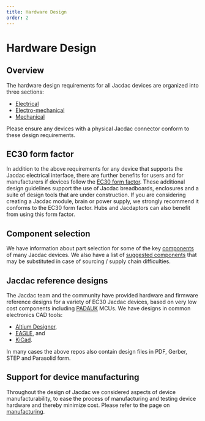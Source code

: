 ```yaml
---
title: Hardware Design
order: 2
---
```

# Hardware Design

## Overview

The hardware design requirements for all Jacdac devices are organized into three sections:
- [Electrical](./electrical)
- [Electro-mechanical](./electro-mechanical)
- [Mechanical](./mechanical)

Please ensure any devices with a physical Jacdac connector conform to these design requirements. 

## EC30 form factor

In addition to the above requirements for any device that supports the Jacdac electrical interface, there are further benefits for users and for manufacturers if devices follow the [EC30 form factor](./ec30). These additional design guidelines support the use of Jacdac breadboards, enclosures and a suite of design tools that are under construction. 
If you are considering creating a Jacdac module, brain or power supply, we strongly recommend it conforms to the EC30 form factor. Hubs and Jacdaptors can also benefit from using this form factor.

## Component selection

We have information about part selection for some of the key [components](./components) of many Jacdac devices. We also have a list of [suggested components](https://github.com/microsoft/jacdac-ddk/tree/main/electronics/generic/suggested-components) that may be substituted in case of sourcing / supply chain difficulties. 

## Jacdac reference designs

The Jacdac team and the community have provided hardware and firmware reference designs for a variety of EC30 Jacdac devices, based on very low cost components including [PADAUK](https://github.com/microsoft/jacdac-padauk) MCUs. We have designs in common electronics CAD tools:

- [Altium Designer](https://github.com/microsoft/jacdac-ddk/tree/main/electronics/altium),
- [EAGLE](https://github.com/microsoft/jacdac-ddk/tree/main/electronics/eagle), and 
- [KiCad](https://github.com/hardwaremonkey/jacdac).

In many cases the above repos also contain design files in PDF, Gerber, STEP and Parasolid form.

## Support for device manufacturing

Throughout the design of Jacdac we considered aspects of device manufacturability, to ease the process of manufacturing and testing device hardware and thereby minimize cost. Please refer to the page on [manufacturing](./manufacturing).